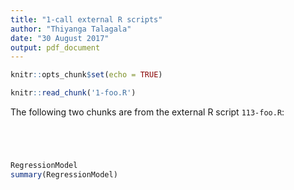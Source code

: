 ```yaml
---
title: "1-call external R scripts"
author: "Thiyanga Talagala"
date: "30 August 2017"
output: pdf_document
---
```


```r
knitr::opts_chunk$set(echo = TRUE)
```

```r
knitr::read_chunk('1-foo.R')
```

The following two chunks are from the external R script `113-foo.R`:

```r
```
```r
```
```r
```
```r
```

```r
RegressionModel
summary(RegressionModel)
```

